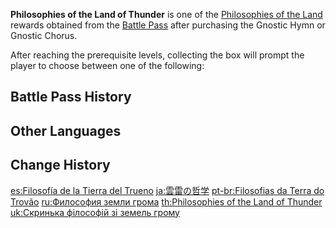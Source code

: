 {{Item Infobox
|id           = 116011
|image        = Item Philosophies of the Land.png
|type         = Bundles
|group        = Philosophies of the Land
|quality      = 4
|description  = You reached an epiphany during your travels in [[Inazuma]], the Land of Thunder. The collection of items within can be used to upgrade your [[Talents]].<br />After using this item, you may select one of the following rewards:
*[[Philosophies of Transience]]
*[[Philosophies of Elegance]]
*[[Philosophies of Light]]
|source1      = [[Battle Pass]] Lv. 40 ([[Gnostic Hymn]])
}}
'''Philosophies of the Land of Thunder''' is one of the [[Philosophies of the Land]] rewards obtained from the [[Battle Pass]] after purchasing the Gnostic Hymn or Gnostic Chorus.

After reaching the prerequisite levels, collecting the box will prompt the player to choose between one of the following:
{{Card|Philosophies of Transience|5|show_caption=1}}
{{Card|Philosophies of Elegance|5|show_caption=1}}
{{Card|Philosophies of Light|5|show_caption=1}}

==Battle Pass History==
{{Gnostic Hymn Reward List}}
{{Sojourner's Battle Pass Reward List}}

==Other Languages==
{{Other Languages
|en      = Philosophies of the Land of Thunder
|zhs     = 霄雷的哲学
|zhs_rm  = Xiāo Léi de Zhéxué
|zht     = 霄雷的哲學
|zht_rm  = Xiāo Léi de Zhéxué
|zh_tl   = Philosophies of Cloud and Lightning
|ja      = 雲雷の哲学
|ja_rm   = Unrai no Tetsugaku
|ja_tl   = Philosophies of the Thunder Clouds
|ko      = 하늘 번개의 철학
|ko_rm   = Haneul Beongae-ui Cheolhak
|ko_tl   = Philosophies of the Sky Lightning
|es      = Filosofía de la Tierra del Trueno
|es_tl   = Philosophy of the Land of Thunder
|fr      = Philosophie de la Terre du Tonnerre
|fr_tl   = Philosophy of the Land of Thunder
|ru      = Философия земли грома
|ru_tl   = Philosophy of the Land of Thunder
|th      = Philosophies of the Land of Thunder
|vi      = Triết Học Của Lôi Điện
|vi_tl   = Philosophy of Thunder
|de      = Philosophie des Reiches des Blitzes
|de_tl   = Philosophy of the Realm of Lightning
|id      = Philosophies of the Land of Thunder
|pt      = Filosofias da Terra do Trovão
|pt_tl   = Philosophies of the Land of Thunder
|tr      = Yıldırım Diyarının Felsefesi
|tr_tl   = 
|it      = Filosofie della Terra del Tuono
|it_tl   = 
}}

==Change History==
{{Change History|2.0}}

[[es:Filosofía de la Tierra del Trueno]]
[[ja:雲雷の哲学]]
[[pt-br:Filosofias da Terra do Trovão]]
[[ru:Философия земли грома]]
[[th:Philosophies of the Land of Thunder]]
[[uk:Скринька філософій зі земель грому]]